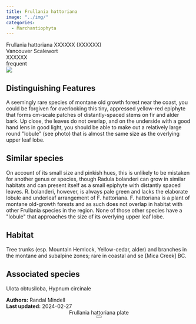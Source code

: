 ```yaml
---
title: Frullania hattoriana
image: "../img/"
categories:
  - Marchantiophyta
---
```


<div class="info-panel">
 <div class="info-top">
  <div class="taxon-scientific"><span class="taxon-name">Frullania hattoriana</span> <span class="taxon-authority">XXXXXX</span> <span class="taxon-family">(XXXXXX)</span></div>
  <div class="taxon-common">Vancouver Scalewort</div>
 </div>
 <div class="info-bottom">
  <div class="taxon-qnd">XXXXXX</div>
  <div class="taxon-abundance">frequent</div>
 </div>
</div>
<div class="imerss-content-frame">
 <div class="imerss-image-header">
  <div class="imerss-image-holder imerss-column-left" data-toggle="tooltip" style="background-image: url(../img/)" title="">
  </div>

  <div class="imerss-image-holder imerss-column-right" data-toggle="tooltip" style="background-image: url(../img/)" title="">
  </div>
 </div>
 <div class="imerss-content-lower">
  <div class="imerss-column-left">
  <div class="tab-microscope" data-micromodal-trigger="modal-plate">
  <img src="../img/bryo guide microscope.png"/>
  </div>

<h2>Distinguishing Features</h2>

A seemingly rare species of montane old growth forest near the coast, you could be forgiven for overlooking this tiny, appressed yellow-red epiphyte that forms cm-scale patches of distantly-spaced stems on fir and alder bark. Up close, the leaves do not overlap, and on the underside with a good hand lens in good light, you should be able to make out a relatively large round &quot;lobule&quot; (see photo) that is almost the same size as the overlying upper leaf lobe.

<h2>Similar species</h2>

On account of its small size and pinkish hues, this is unlikely to be mistaken for another genus or species, though Radula bolanderi can grow in similar habitats and can present itself as a small epiphyte with distantly spaced leaves. R. bolanderi, however, is always pale green and lacks the elaborate lobule and underleaf arrangement of F. hattoriana. F. hattoriana is a plant of montane old-growth forests and as such does not overlap in habitat with other Frullania species in the region. None of those other species have a &quot;lobule&quot; that approaches the size of its overlying upper leaf lobe.

<h2>Habitat</h2>

Tree trunks (esp. Mountain Hemlock, Yellow-cedar, alder) and branches in the montane and subalpine zones; rare in coastal and se [Mica Creek] BC.

<h2>Associated species</h2>

Ulota obtusiloba, Hypnum circinale
</div>

<div class="imerss-column-right">

<div class="imerss-image-holder imerss-column-right" data-toggle="tooltip" style="background-image: url(../img/)" title="">
</div>

</div>

</div>
</div>

<div class="taxon-footer">
 <div class="taxon-authors"><b>Authors:</b> <span>Randal Mindell</span></div>
 <div class="taxon-update"><b>Last updated:</b> <span>2024-02-27</span></div>
</div>

<div class="modal micromodal-slide" id="modal-plate" aria-hidden="true">
 <div class="modal__overlay" tabindex="-1" data-micromodal-close>
  <div class="modal__container" role="dialog" aria-modal="true" aria-labelledby="modal-plate-title" >
   <header class="modal__header">
   <div class="modal__title" id="modal-plate-title">
  Frullania hattoriana plate
   </div>
   <button class="modal__close" aria-label="Close" data-micromodal-close></button>
   </header>
  <div class="modal__content" id="modal-plate-content">
   <div class="imerss-image-holder" data-toggle="tooltip" style="background-image: url(../img/)" title="">
  </div>
  </div>
  </div>
 </div>
</div>

<script src="../js/micromodal.min.js"></script>
<link href="../css/style-taxon.css" rel="stylesheet">
<link href="../css/micromodal.css" rel="stylesheet">

<script>
MicroModal.init();
</script>

